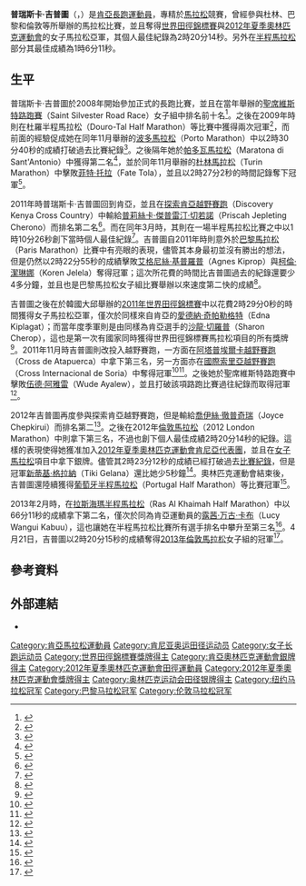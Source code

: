 {{Infobox sportsperson
| name                      = Priscah Jeptoo
| image                     = SMdL 20110410 46775 Rita Jeptoo.jpg
| image_size                = 
| alt                       = 
| caption                   = 
| headercolor               = 
| textcolor                 = 
| real_name                 = 
| native_name               = 
| native_name_lang          = 
| romanizedname             = 
| english_name              = 
| birth_name                = 
| nickname                  = 
| nationality               = {{KEN}}
| national_team             = {{KEN}}
| ethnicity                 = 
| hometown                  = 
| citizenship               = 
| birth_date                = {{Birth date and age|year=1984|month=6|day=26}}
| birth_place               = {{KEN}}Nandi
| death_date                = 
| death_place               = 
| resting_place             = 
| resting_place_coordinates = 
| monuments                 = 
| residence                 = {{KEN}}
| education                 = 
| alma_mater                = 
| occupation                = 
| years_active              = 2007 -
| employer                  = 
| agent                     = 
| height                    = {{height|m=1.68}}
| weight                    = {{weight|kg=49}}
| spouse                    = 
| life_partner              = 
| other_interests           = 
| website                   = 
| module                    = 
| country                   = {{KEN}}
| sport                     = 田徑
| position                  = 
| shoots                    = 
| catches                   = 
| disability                = 
| disability_class          = 
| weight_class              = 
| weight_class_type         = 
| rank                      = 
| event                     = 中長跑、長跑
| event_type                = 
| universityteam            = 
| collegeteam               = 
| league                    = 
| league_type               = 
| club                      = 
| team                      = 
| turnedpro                 = 
| turnedpro_type            = 
| partner                   = 
| former_partner            = 
| coach                     = Claudio Berardelli
| retired                   = 
| coaching                  = 
| module2                   = 
| worlds                    = 
{{ubl
|'''2011年世界田徑錦標賽'''：馬拉松第二名
|'''2011年世界田徑錦標賽'''：馬拉松Team第一名
}}
| regionals                 = 
| nationals                 = 
| olympics                  = 
{{ubl
|'''2012年夏季奧林匹克運動會'''：馬拉松第二名
}}
| paralympics               = 
| commonwealth              = 
| highestranking            = 
| pb                        = 
{{ubl
|'''3000公尺'''：9分05.7秒（手動） （2013年）
|'''5公里'''：15分47秒 （2013年）
|'''10公里'''：31分19秒 （2013年）
|'''15公里'''：46分59秒 （2014年）
|'''20公里'''：1小時02分54秒 （2013年）
|'''半程馬拉松'''：1小時06分11秒 （2013年）
|'''25公里'''：1小時23分54秒 （2011年）
|'''30公里'''：1小時39分53秒 （2012年）
|'''馬拉松'''：2小時20分14秒 （2012年）
}}
| medaltemplates            = 
{{MedalCountry|{{KEN}}}}
{{MedalSport|女子田徑}}
{{MedalCompetition|世界田徑錦標賽}}
{{MedalSilver|2011年韓國大邱廣域市|馬拉松}}
{{MedalGold|2011年韓國大邱廣域市|馬拉松Team}}
{{MedalCompetition|夏季奧林匹克運動會}}
{{MedalSilver|2012年英國英格蘭倫敦|馬拉松}}
| show-medals               = 
| medaltemplates-title      = 
| module3                   = 
| updated                   = 2017年3月19日
}}
'''普瑞斯卡·吉普圖'''（{{lang-en|'''Priscah Jeptoo'''}}，{{bd|1984年|6月26日||}}）是[[肯亞|肯亞]][[長跑|長跑]][[運動員|運動員]]，專精於[[馬拉松|馬拉松]]競賽，曾經參與杜林、巴黎和倫敦等所舉辦的馬拉松比賽，並且奪得[[世界田徑錦標賽|世界田徑錦標賽]]與[[2012年夏季奧林匹克運動會|2012年夏季奧林匹克運動會]]的女子馬拉松亞軍，其個人最佳紀錄為2時20分14秒。另外在[[半程馬拉松|半程馬拉松]]部分其最佳成績為1時6分11秒。

== 生平 ==
普瑞斯卡·吉普圖於2008年開始參加正式的長跑比賽，並且在當年舉辦的[[聖席維斯特路跑賽|聖席維斯特路跑賽]]（Saint Silvester Road Race）女子組中排名前十名<ref>{{Cite book | author = Eduard Biscayart | title = Kwambai and Yimer win São Silvestre road race in Sao Paulo | location =  | publisher = [[國際田徑總會|國際田徑總會]] | date = 2009年1月1日 | pages =  | ISBN =  | accessdate = 2013年4月23日 | url =  | language = en | quote =  }}</ref>。之後在2009年時則在杜羅半程馬拉松（Douro-Tal Half Marathon）等比賽中獲得兩次冠軍<ref>{{Cite book | author =  | title = Evento: 10ª EDP GÁS - Corrida Festas Cidade do Porto | location =  | publisher = Run Porto | date = 2009年6月28日 | pages =  | ISBN =  | accessdate = 2013年4月23日 | url =  | language =  | quote =  }}{{pt}}</ref>，而前面的經驗促成她在同年11月舉辦的[[波多馬拉松|波多馬拉松]]（Porto Marathon）中以2時30分40秒的成績打破過去比賽紀錄<ref>{{Cite web |url= http://www.aimsworldrunning.org/results/2009_11.htm |title= November 2009 |author=  |date=  |publisher= [[國際馬拉松及公路賽會|國際馬拉松及公路賽會]]（Association of International Marathons and Distance Races） |language= en |accessdate= 2013年4月23日 |quote=  |archive-date= 2016年3月4日 |archive-url= https://web.archive.org/web/20160304190316/http://aimsworldrunning.org/results/2009_11.htm |dead-url= yes }}</ref>。之後隔年她於[[帕多瓦馬拉松|帕多瓦馬拉松]]（Maratona di Sant'Antonio）中獲得第二名<ref>{{Cite web |url= http://marathoninfo.free.fr/athletes/kenya/jeptoo_prisca.htm |title= NOM: Jeptoo Prisca |author=  |date=  |publisher= marathoninfo |language=  |accessdate= 2013年4月23日 |quote=  |archive-date= 2016年3月4日 |archive-url= https://web.archive.org/web/20160304201354/http://marathoninfo.free.fr/athletes/kenya/jeptoo_prisca.htm |dead-url= no }}{{fr}}</ref>，並於同年11月舉辦的[[杜林馬拉松|杜林馬拉松]]（Turin Marathon）中擊敗[[菲特·托拉|菲特·托拉]]（Fate Tola），並且以2時27分2秒的時間記錄奪下冠軍<ref>{{Cite book | author = Diego Sampaolo | title = Pertile surprises in rainy Turin, Jeptoo takes women's crown | location =  | publisher = [[國際田徑總會|國際田徑總會]] | date = 2010年11月14日 | pages =  | ISBN =  | accessdate = 2013年4月23日 | url =  | language = en | quote =  }}</ref>。

2011年時普瑞斯卡·吉普圖回到肯亞，並且在[[探索肯亞越野賽跑|探索肯亞越野賽跑]]（Discovery Kenya Cross Country）中輸給[[普莉絲卡·傑普雷汀·切若諾|普莉絲卡·傑普雷汀·切若諾]]（Priscah Jepleting Cherono）而排名第二名<ref>{{Cite book | author = David Macharia | title = Jepleting and Kipsang take Discovery Kenya XC titles in Eldoret | location =  | publisher = [[國際田徑總會|國際田徑總會]] | date = 2011年1月24日 | pages =  | ISBN =  | accessdate = 2013年4月23日 | url =  | language = en | quote =  }}</ref>。而在同年3月時，其則在一場半程馬拉松比賽之中以1時10分26秒創下當時個人最佳紀錄<ref>{{Cite web |url= http://www.iaaf.org/athletes/kenya/priscah-jeptoo-247754 |title= PRISCAH JEPTOO |author=  |date=  |publisher= [[國際田徑總會|國際田徑總會]] |language= en |accessdate= 2013年4月23日 |quote=  |archive-date= 2019年6月30日 |archive-url= https://web.archive.org/web/20190630061833/https://www.iaaf.org/athletes/kenya/priscah-jeptoo-247754 |dead-url= no }}</ref>。吉普圖自2011年時則意外於[[巴黎馬拉松|巴黎馬拉松]]（Paris Marathon）比賽中有亮眼的表現，儘管其本身最初並沒有勝出的想法，但是仍然以2時22分55秒的成績擊敗[[艾格尼絲·基普羅普|艾格尼絲·基普羅普]]（Agnes Kiprop）與[[柯倫·潔琳娜|柯倫·潔琳娜]]（Koren Jelela）奪得冠軍；這次所花費的時間比吉普圖過去的紀錄還要少4多分鐘，並且也是巴黎馬拉松女子組比賽舉辦以來速度第二快的成績<ref>{{Cite book | author = Pierre-Jean Vazel | title = Fast Kenyan sweep by Kiptoo and Jeptoo at Paris Marathon | location =  | publisher = [[國際田徑總會|國際田徑總會]] | date = 2011年4月10日 | pages =  | ISBN =  | accessdate = 2013年4月23日 | url =  | language = en | quote =  }}</ref>。

吉普圖之後在於韓國大邱舉辦的[[2011年世界田徑錦標賽|2011年世界田徑錦標賽]]中以花費2時29分0秒的時間獲得女子馬拉松亞軍，僅次於同樣來自肯亞的[[愛德納·奇帕勒格特|愛德納·奇帕勒格特]]（Edna Kiplagat）；而當年度季軍則是由同樣為肯亞選手的[[沙龍·切羅普|沙龍·切羅普]]（Sharon Cherop），這也是第一次有國家同時獲得世界田徑錦標賽馬拉松項目的所有獎牌<ref>{{Cite book | author = Len Johnson | title = Women's Marathon - Kiplagat leads historical sweep for Kenya | location =  | publisher = [[國際田徑總會|國際田徑總會]] | date = 2011年8月27日 | pages =  | ISBN =  | accessdate = 2013年4月23日 | url =  | language = en | quote =  }}</ref>。2011年11月時吉普圖則改投入越野賽跑，一方面在[[阿塔普埃爾卡越野賽跑|阿塔普埃爾卡越野賽跑]]（Cross de Atapuerca）中拿下第三名，另一方面亦在[[國際索里亞越野賽跑|國際索里亞越野賽跑]]（Cross Internacional de Soria）中奪得冠軍<ref>{{Cite web |url= http://www.iaaf.org/news/news/merga-and-masai-confirm-supremacy-in-atapuerc |title= Merga and Masai confirm supremacy in Atapuerca as IAAF Cross Country Permit season kicks off |author= Emeterio Valiente |date= 2011年11月13日 |publisher= [[國際田徑總會|國際田徑總會]] |language= en |accessdate= 2013年4月23日 |quote=  |archive-date= 2019年6月11日 |archive-url= https://web.archive.org/web/20190611002211/https://www.iaaf.org/news/news/merga-and-masai-confirm-supremacy-in-atapuerc |dead-url= no }}</ref><ref>{{Cite web |url= http://www.iaaf.org/news/news/chepkok-and-jeptoo-unopposed-at-soria |title= Chepkok and Jeptoo unopposed at Soria |author= Emeterio Valiente |date= 2011年11月20日 |publisher= [[國際田徑總會|國際田徑總會]] |language= en |accessdate= 2013年4月23日 |quote=  |archive-date= 2019年6月22日 |archive-url= https://web.archive.org/web/20190622024158/https://www.iaaf.org/news/news/chepkok-and-jeptoo-unopposed-at-soria |dead-url= no }}</ref>。之後她於聖席維斯特路跑賽中擊敗[[伍德·阿雅雷|伍德·阿雅雷]]（Wude Ayalew），並且打破該項路跑比賽過往紀錄而取得冠軍<ref>{{Cite web |url= http://www.iaaf.org/news/news/t-bekele-and-jeptoo-beat-the-sao-paulo-new-ye |title= T. Bekele and Jeptoo beat the Sao Paulo New Year’s Eve rain |author= Eduardo Biscayart |date= 2012年1月1日 |publisher= [[國際田徑總會|國際田徑總會]] |language= en |accessdate= 2013年4月23日 |quote=  |archive-date= 2019年6月30日 |archive-url= https://web.archive.org/web/20190630061840/https://www.iaaf.org/news/news/t-bekele-and-jeptoo-beat-the-sao-paulo-new-ye |dead-url= no }}</ref>。

2012年吉普圖再度參與探索肯亞越野賽跑，但是輸給[[喬伊絲·徹普奇瑞|喬伊絲·徹普奇瑞]]（Joyce Chepkirui）而排名第二<ref>{{Cite web |url= http://www.iaaf.org/news/news/w-kiprop-takes-down-g-mutai-in-eldoret-xc |title= W. Kiprop takes down G. Mutai in Eldoret XC |author= David Macharia |date= 2012年1月22日 |publisher= [[國際田徑總會|國際田徑總會]] |language= en |accessdate= 2013年4月23日 |quote=  |archive-date= 2019年6月11日 |archive-url= https://web.archive.org/web/20190611195908/https://www.iaaf.org/news/news/w-kiprop-takes-down-g-mutai-in-eldoret-xc |dead-url= no }}</ref>。之後在2012年[[倫敦馬拉松|倫敦馬拉松]]（2012 London Marathon）中則拿下第三名，不過也創下個人最佳成績2時20分14秒的紀錄。這樣的表現使得她獲准加入[[2012年夏季奧林匹克運動會肯尼亞代表團|2012年夏季奧林匹克運動會肯尼亞代表團]]，並且在[[2012年夏季奧林匹克運動會田徑比賽－女子馬拉松|女子馬拉松]]項目中拿下銀牌。儘管其2時23分12秒的成績已經打破過去[[奧林匹克運動會田徑比賽紀錄|比賽紀錄]]，但是冠軍[[新蒂基·格拉納|新蒂基·格拉納]]（Tiki Gelana）還比她少5秒鐘<ref>{{Cite web |url= http://www.iaaf.org/news/report/london-2012-event-report-womens-marathon |title= London 2012 - Event Report - Women's Marathon |author=  |date= 2012年8月5日 |publisher= [[國際田徑總會|國際田徑總會]] |language= en |accessdate= 2013年4月23日 |quote=  |archive-date= 2018年10月13日 |archive-url= https://web.archive.org/web/20181013174048/https://www.iaaf.org/news/report/london-2012-event-report-womens-marathon |dead-url= no }}</ref>。奧林匹克運動會結束後，吉普圖還陸續獲得[[葡萄牙半程馬拉松|葡萄牙半程馬拉松]]（Portugal Half Marathon）等比賽冠軍<ref>{{Cite web |url= http://www.iaaf.org/news/report/lel-and-jeptoo-beat-the-heat-in-lisbon-repo |title= Lel and Jeptoo beat the heat in Lisbon - REPORT |author= António Manuel Fernandes |date= 2012年9月3日 |publisher= [[國際田徑總會|國際田徑總會]] |language= en |accessdate= 2013年4月23日 |quote=  |archive-date= 2019年6月15日 |archive-url= https://web.archive.org/web/20190615152008/https://www.iaaf.org/news/report/lel-and-jeptoo-beat-the-heat-in-lisbon-repo |dead-url= no }}</ref>。

2013年2月時，在[[拉斯海瑪半程馬拉松|拉斯海瑪半程馬拉松]]（Ras Al Khaimah Half Marathon）中以66分11秒的成績拿下第二名，僅次於同為肯亞運動員的[[露茜·万古·卡布|露茜·万古·卡布]]（Lucy Wangui Kabuu），這也讓她在半程馬拉松比賽所有選手排名中攀升至第三名<ref>{{Cite web |url= http://www.iaaf.org/news/report/kabuu-and-kipsang-triumph-in-high-quality-rac |title= Kabuu and Kipsang triumph in high-quality races at Ras al-Khaimah Half |author= Norrie Williamson |date= 2013年2月15日 |publisher= [[國際田徑總會|國際田徑總會]] |language= en |accessdate= 2013年4月23日 |quote=  |archive-date= 2019年6月13日 |archive-url= https://web.archive.org/web/20190613095209/https://www.iaaf.org/news/report/kabuu-and-kipsang-triumph-in-high-quality-rac |dead-url= no }}</ref>。4月21日，吉普圖以2時20分15秒的成績奪得[[2013年倫敦馬拉松|2013年倫敦馬拉松]]女子組的冠軍<ref>{{Cite web |url= http://www.bbc.co.uk/sport/0/athletics/22238317 |title= London Marathon 2013: Priscah Jeptoo and Tsegaye Kebede win |author= [[英國廣播公司|英國廣播公司]] |date= 2010年4月21日 |publisher= [[BBC_Online|BBC Online]] |language= en |accessdate= 2013年4月23日 |quote=  |archive-date= 2014年3月9日 |archive-url= https://web.archive.org/web/20140309174420/http://www.bbc.co.uk/sport/0/athletics/22238317 |dead-url= no }}</ref>。

== 參考資料 ==
{{Reflist}}

== 外部連結 ==
*{{IAAF name|247754}}
{{DEFAULTSORT:Gelana, Tiki}}
[[Category:肯亞馬拉松運動員|Category:肯亞馬拉松運動員]]
[[Category:肯尼亚奥运田径运动员|Category:肯尼亚奥运田径运动员]]
[[Category:女子长跑运动员|Category:女子长跑运动员]]
[[Category:世界田徑錦標賽獎牌得主|Category:世界田徑錦標賽獎牌得主]]
[[Category:肯亞奧林匹克運動會銀牌得主|Category:肯亞奧林匹克運動會銀牌得主]]
[[Category:2012年夏季奧林匹克運動會田徑運動員|Category:2012年夏季奧林匹克運動會田徑運動員]]
[[Category:2012年夏季奧林匹克運動會獎牌得主|Category:2012年夏季奧林匹克運動會獎牌得主]]
[[Category:奥林匹克运动会田径银牌得主|Category:奥林匹克运动会田径银牌得主]]
[[Category:纽约马拉松冠军|Category:纽约马拉松冠军]]
[[Category:巴黎马拉松冠军|Category:巴黎马拉松冠军]]
[[Category:伦敦马拉松冠军|Category:伦敦马拉松冠军]]